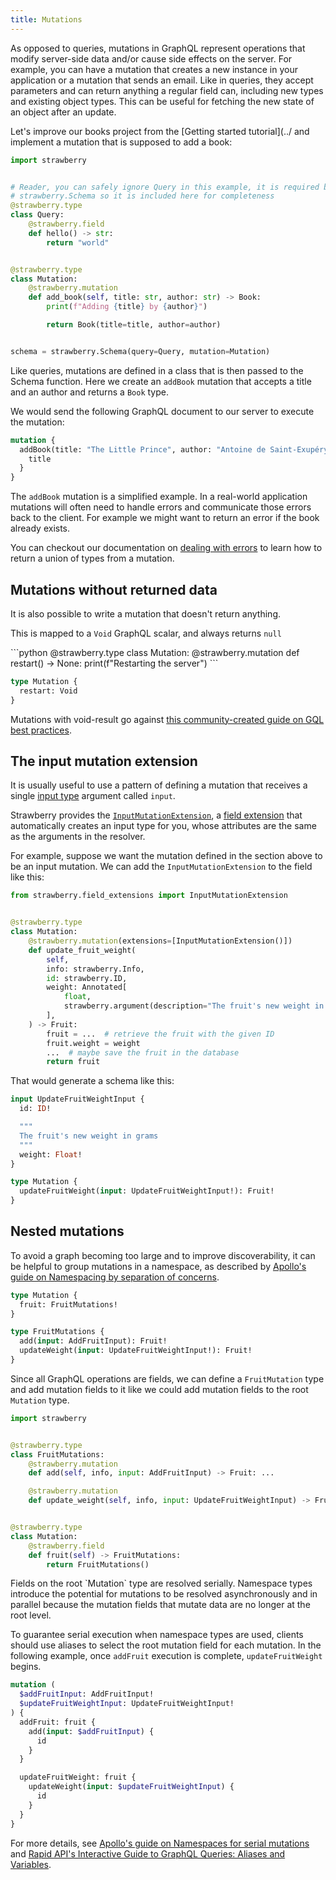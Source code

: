 ```yaml
---
title: Mutations
---
```



As opposed to queries, mutations in GraphQL represent operations that modify
server-side data and/or cause side effects on the server. For example, you can
have a mutation that creates a new instance in your application or a mutation
that sends an email. Like in queries, they accept parameters and can return
anything a regular field can, including new types and existing object types.
This can be useful for fetching the new state of an object after an update.

Let's improve our books project from the [Getting started tutorial](../
and implement a mutation that is supposed to add a book:

```python
import strawberry


# Reader, you can safely ignore Query in this example, it is required by
# strawberry.Schema so it is included here for completeness
@strawberry.type
class Query:
    @strawberry.field
    def hello() -> str:
        return "world"


@strawberry.type
class Mutation:
    @strawberry.mutation
    def add_book(self, title: str, author: str) -> Book:
        print(f"Adding {title} by {author}")

        return Book(title=title, author=author)


schema = strawberry.Schema(query=Query, mutation=Mutation)
```

Like queries, mutations are defined in a class that is then passed to the Schema
function. Here we create an `addBook` mutation that accepts a title and an
author and returns a `Book` type.

We would send the following GraphQL document to our server to execute the
mutation:

```graphql
mutation {
  addBook(title: "The Little Prince", author: "Antoine de Saint-Exupéry") {
    title
  }
}
```

The `addBook` mutation is a simplified example. In a real-world application
mutations will often need to handle errors and communicate those errors back to
the client. For example we might want to return an error if the book already
exists.

You can checkout our documentation on
[dealing with errors](/docs/guides/errors#expected-errors) to learn how to
return a union of types from a mutation.

## Mutations without returned data

It is also possible to write a mutation that doesn't return anything.

This is mapped to a `Void` GraphQL scalar, and always returns `null`

<CodeGrid>
```python
@strawberry.type
class Mutation:
    @strawberry.mutation
    def restart() -> None:
        print(f"Restarting the server")
```

```graphql
type Mutation {
  restart: Void
}
```

</CodeGrid>

<Note>

Mutations with void-result go against
[this community-created guide on GQL best practices](https://graphql-rules.com/rules/mutation-payload).

</Note>

## The input mutation extension

It is usually useful to use a pattern of defining a mutation that receives a
single [input type](../types/input-types) argument called `input`.

Strawberry provides the
[`InputMutationExtension`](../extensions/input-mutation), a
[field extension](../guides/field-extensions) that automatically creates an
input type for you, whose attributes are the same as the arguments in the
resolver.

For example, suppose we want the mutation defined in the section above to be an
input mutation. We can add the `InputMutationExtension` to the field like this:

```python
from strawberry.field_extensions import InputMutationExtension


@strawberry.type
class Mutation:
    @strawberry.mutation(extensions=[InputMutationExtension()])
    def update_fruit_weight(
        self,
        info: strawberry.Info,
        id: strawberry.ID,
        weight: Annotated[
            float,
            strawberry.argument(description="The fruit's new weight in grams"),
        ],
    ) -> Fruit:
        fruit = ...  # retrieve the fruit with the given ID
        fruit.weight = weight
        ...  # maybe save the fruit in the database
        return fruit
```

That would generate a schema like this:

```graphql
input UpdateFruitWeightInput {
  id: ID!

  """
  The fruit's new weight in grams
  """
  weight: Float!
}

type Mutation {
  updateFruitWeight(input: UpdateFruitWeightInput!): Fruit!
}
```

## Nested mutations

To avoid a graph becoming too large and to improve discoverability, it can be
helpful to group mutations in a namespace, as described by
[Apollo's guide on Namespacing by separation of concerns](https://www.apollographql.com/docs/technotes/TN0012-namespacing-by-separation-of-concern/).

```graphql
type Mutation {
  fruit: FruitMutations!
}

type FruitMutations {
  add(input: AddFruitInput): Fruit!
  updateWeight(input: UpdateFruitWeightInput!): Fruit!
}
```

Since all GraphQL operations are fields, we can define a `FruitMutation` type
and add mutation fields to it like we could add mutation fields to the root
`Mutation` type.

```python
import strawberry


@strawberry.type
class FruitMutations:
    @strawberry.mutation
    def add(self, info, input: AddFruitInput) -> Fruit: ...

    @strawberry.mutation
    def update_weight(self, info, input: UpdateFruitWeightInput) -> Fruit: ...


@strawberry.type
class Mutation:
    @strawberry.field
    def fruit(self) -> FruitMutations:
        return FruitMutations()
```

<Note>
Fields on the root `Mutation` type are resolved serially. Namespace types introduce the potential for mutations to be resolved asynchronously and in parallel because the mutation fields that mutate data are no longer at the root level.

To guarantee serial execution when namespace types are used, clients should use
aliases to select the root mutation field for each mutation. In the following
example, once `addFruit` execution is complete, `updateFruitWeight` begins.

```graphql
mutation (
  $addFruitInput: AddFruitInput!
  $updateFruitWeightInput: UpdateFruitWeightInput!
) {
  addFruit: fruit {
    add(input: $addFruitInput) {
      id
    }
  }

  updateFruitWeight: fruit {
    updateWeight(input: $updateFruitWeightInput) {
      id
    }
  }
}
```

For more details, see
[Apollo's guide on Namespaces for serial mutations](https://www.apollographql.com/docs/technotes/TN0012-namespacing-by-separation-of-concern/#namespaces-for-serial-mutations)
and
[Rapid API's Interactive Guide to GraphQL Queries: Aliases and Variables](https://rapidapi.com/guides/graphql-aliases-variables).

</Note>
